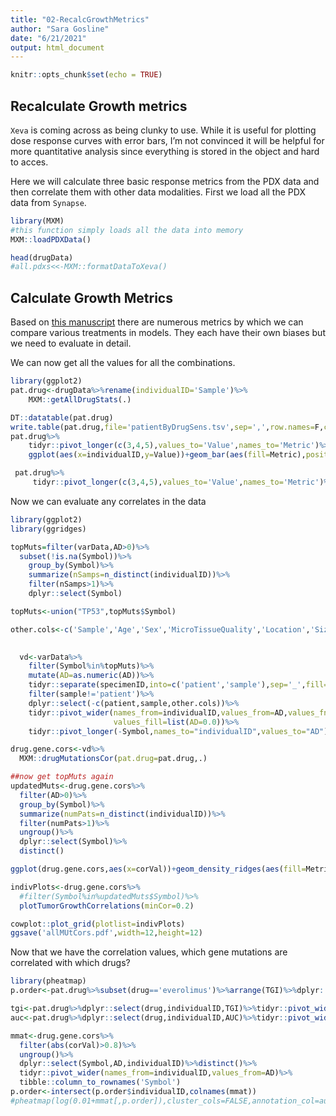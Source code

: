 ```yaml
---
title: "02-RecalcGrowthMetrics"
author: "Sara Gosline"
date: "6/21/2021"
output: html_document
---
```


```r
knitr::opts_chunk$set(echo = TRUE)
```

## Recalculate Growth metrics
`Xeva` is coming across as being clunky to use. While it is useful for plotting dose response curves with error bars, I'm not convinced it will be helpful for more quantitative analysis since everything is stored in the object and hard to acces.

Here we will calculate three basic response metrics from the PDX data and then correlate them with other data modalities. First we load all the PDX data from `Synapse`.

```r
library(MXM)
#this function simply loads all the data into memory
MXM::loadPDXData()

head(drugData)
#all.pdxs<<-MXM::formatDataToXeva()

```


## Calculate Growth Metrics

Based on [this manuscript](https://link.springer.com/content/pdf/10.1208/s12248-018-0284-8.pdf) there are numerous metrics by which we can compare various treatments in models. They each have their own biases but we need to evaluate in detail.

We can now get all the values for all the combinations.

```r
library(ggplot2)
pat.drug<-drugData%>%rename(individualID='Sample')%>%
    MXM::getAllDrugStats(.)

DT::datatable(pat.drug)
write.table(pat.drug,file='patientByDrugSens.tsv',sep=',',row.names=F,col.names=T)
pat.drug%>%
    tidyr::pivot_longer(c(3,4,5),values_to='Value',names_to='Metric')%>%
    ggplot(aes(x=individualID,y=Value))+geom_bar(aes(fill=Metric),position='dodge',stat='identity')+facet_grid(~drug)

 pat.drug%>%
     tidyr::pivot_longer(c(3,4,5),values_to='Value',names_to='Metric')%>%ggplot(aes(x=Metric,y=Value))+geom_bar(aes(fill=drug),position='dodge',stat='identity')+facet_grid(~individualID)+scale_fill_viridis_d()
```

Now we can evaluate any correlates in the data

```r

library(ggplot2)
library(ggridges)

topMuts=filter(varData,AD>0)%>%
  subset(!is.na(Symbol))%>%
    group_by(Symbol)%>%
    summarize(nSamps=n_distinct(individualID))%>%
    filter(nSamps>1)%>%
    dplyr::select(Symbol)

topMuts<-union("TP53",topMuts$Symbol)

other.cols<-c('Sample','Age','Sex','MicroTissueQuality','Location','Size','Clinical.Status')

  
  vd<-varData%>%
    filter(Symbol%in%topMuts)%>%
    mutate(AD=as.numeric(AD))%>%
    tidyr::separate(specimenID,into=c('patient','sample'),sep='_',fill="right")%>%
    filter(sample!='patient')%>%
    dplyr::select(-c(patient,sample,other.cols))%>%
    tidyr::pivot_wider(names_from=individualID,values_from=AD,values_fn=list(AD=mean),
                       values_fill=list(AD=0.0))%>%
    tidyr::pivot_longer(-Symbol,names_to="individualID",values_to="AD")

drug.gene.cors<-vd%>%
  MXM::drugMutationsCor(pat.drug=pat.drug,.)

##now get topMuts again
updatedMuts<-drug.gene.cors%>%
  filter(AD>0)%>%
  group_by(Symbol)%>%
  summarize(numPats=n_distinct(individualID))%>%
  filter(numPats>1)%>%
  ungroup()%>%
  dplyr::select(Symbol)%>%
  distinct()

ggplot(drug.gene.cors,aes(x=corVal))+geom_density_ridges(aes(fill=Metric,y=drug,alpha=0.8))+scale_fill_viridis_d()

indivPlots<-drug.gene.cors%>%
  #filter(Symbol%in%updatedMuts$Symbol)%>%
  plotTumorGrowthCorrelations(minCor=0.2)

cowplot::plot_grid(plotlist=indivPlots)
ggsave('allMUtCors.pdf',width=12,height=12)
```
Now that we have the correlation values, which gene mutations are correlated with which drugs?


```r
library(pheatmap)
p.order<-pat.drug%>%subset(drug=='everolimus')%>%arrange(TGI)%>%dplyr::select(individualID)

tgi<-pat.drug%>%dplyr::select(drug,individualID,TGI)%>%tidyr::pivot_wider(values_from='TGI',names_from='drug')%>%tibble::column_to_rownames('individualID')
auc<-pat.drug%>%dplyr::select(drug,individualID,AUC)%>%tidyr::pivot_wider(values_from='AUC',names_from='drug')%>%tibble::column_to_rownames('individualID')

mmat<-drug.gene.cors%>%
  filter(abs(corVal)>0.8)%>%
  ungroup()%>%
  dplyr::select(Symbol,AD,individualID)%>%distinct()%>%
  tidyr::pivot_wider(names_from=individualID,values_from=AD)%>%
  tibble::column_to_rownames('Symbol')
p.order<-intersect(p.order$individualID,colnames(mmat))
#pheatmap(log(0.01+mmat[,p.order]),cluster_cols=FALSE,annotation_col=auc,clustering_method='ward.D2',filename = 'correlatedMuts.pdf')
```